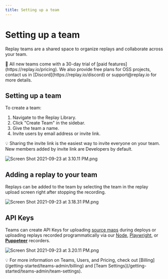 ```yaml
---
title: Setting up a team
---
```


# Setting up a team

Replay teams are a shared space to organize replays and collaborate across your team.

<Callout type="info" emoji="👉">
🙌 All new teams come with a 30-day trial of [paid features](https://replay.io/pricing). We also provide free plans for OSS projects, contact us in [Discord](https://replay.io/discord) or support@replay.io for more details.

</Callout>

## Setting up a team

To create a team:

1. Navigate to the Replay Library.
2. Click "Create Team" in the sidebar.
3. Give the team a name.
4. Invite users by email address or invite link.

<Callout type="info" emoji="👉">
💡 Sharing the invite link is the easiest way to invite everyone on your team. New members added by invite link are Developers by default.

</Callout>

![Screen Shot 2021-09-23 at 3.10.11 PM.png](/images/Screen_Shot_2021-09-23_at_3.10.11_PM_atbsr.png)

## Adding a replay to your team

Replays can be added to the team by selecting the team in the replay upload screen right after stopping the recording.

![Screen Shot 2021-09-23 at 3.18.31 PM.png](/images/Screen_Shot_2021-09-23_at_3.18.31_PM_nqrrs.png)

## API Keys

Teams can create API Keys for uploading [source maps](/getting-started/teams-admin/uploading-source-maps) during deploys or uploading replays recorded programmatically via our [Node](/reference-guide/recording/replay-node), [Playwright](/test-suites/playwright/installation), or **[Puppeteer](/test-suites/puppeteer)** recorders.

![Screen Shot 2021-09-23 at 3.20.11 PM.png](/images/Screen_Shot_2021-09-23_at_3.20.11_PM_nyhuz.png)

<Callout type="info" emoji="👉">
💡 For more information on Teams, Users, and Pricing, check out [Billing](/getting-started/teams-admin/billing) and [Team Settings](/getting-started/teams-admin/team-settings).

</Callout>